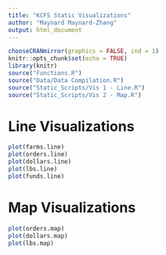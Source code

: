 ```yaml
---
title: "KCFS Static Visualizations"
author: "Maynard Maynard-Zhang"
output: html_document
---
```


```r
chooseCRANmirror(graphics = FALSE, ind = 1)
knitr::opts_chunk$set(echo = TRUE)
library(knitr)
source("Functions.R")
source("Data/Data Compilation.R")
source("Static_Scripts/Vis 1 - Line.R")
source("Static_Scripts/Vis 2 - Map.R")
```

# Line Visualizations

```r
plot(farms.line)
plot(orders.line)
plot(dollars.line)
plot(lbs.line)
plot(funds.line)
```

# Map Visualizations

```r
plot(orders.map)
plot(dollars.map)
plot(lbs.map)
```
